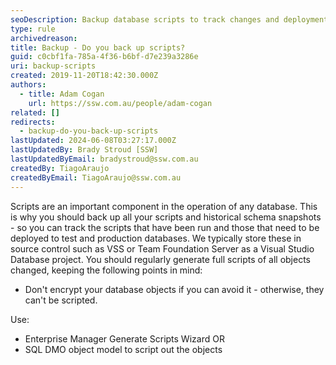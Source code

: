 ```yaml
---
seoDescription: Backup database scripts to track changes and deployments, ensuring data integrity and reliability.
type: rule
archivedreason:
title: Backup - Do you back up scripts?
guid: c0cbf1fa-785a-4f36-b6bf-d7e239a3286e
uri: backup-scripts
created: 2019-11-20T18:42:30.000Z
authors:
  - title: Adam Cogan
    url: https://ssw.com.au/people/adam-cogan
related: []
redirects:
  - backup-do-you-back-up-scripts
lastUpdated: 2024-06-08T03:27:17.000Z
lastUpdatedBy: Brady Stroud [SSW]
lastUpdatedByEmail: bradystroud@ssw.com.au
createdBy: TiagoAraujo
createdByEmail: TiagoAraujo@ssw.com.au
---
```


Scripts are an important component in the operation of any database. This is why you should back up all your scripts and historical schema snapshots - so you can track the scripts that have been run and those that need to be deployed to test and production databases. We typically store these in source control such as VSS or Team Foundation Server as a Visual Studio Database project.
You should regularly generate full scripts of all objects changed, keeping the following points in mind:

* Don't encrypt your database objects if you can avoid it - otherwise, they can't be scripted.

Use:

* Enterprise Manager Generate Scripts Wizard OR
* SQL DMO object model to script out the objects
